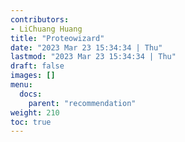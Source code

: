 ```yaml
---
contributors:
- LiChuang Huang
title: "Proteowizard"
date: "2023 Mar 23 15:34:34 | Thu"
lastmod: "2023 Mar 23 15:34:34 | Thu"
draft: false
images: []
menu:
  docs:
    parent: "recommendation"
weight: 210
toc: true
---
```

